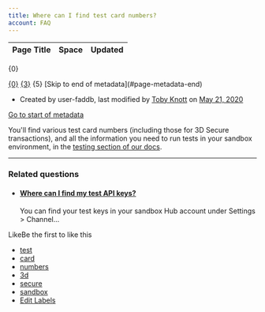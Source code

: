 ```yaml
---
title: Where can I find test card numbers?
account: FAQ 
---
```


<table class="aui"> <thead> <tr class="header"> <th class="search-result-title">Page Title</th> <th class="search-result-space">Space</th> <th class="search-result-date">Updated</th> </tr> </thead> </table> <p class="search-result-count">{0}</p> <tr class="search-result"> <td class="search-result-title"><a href="{1}" class="content-type-{2}"><span>{0}</span></a></td> <td class="search-result-space"><a class="space" href="/display/{4}/" title="{3}">{3}</a></td> <td class="search-result-date"><span class="date" title="{6}">{5}</span></td> </tr> [Skip to end of metadata](#page-metadata-end)

*   Created by user-faddb, last modified by [Toby Knott](    /display/~toby.knott
    ) on [May 21, 2020](/pages/diffpagesbyversion.action?pageId=721140&selectedPageVersions=2&selectedPageVersions=3 "Show changes")

[Go to start of metadata](#page-metadata-start)

You'll find various test card numbers (including those for 3D Secure transactions), and all the information you need to run tests in your sandbox environment, in the [testing section of our docs](/display/DOCS/Testing).

* * *

### Related questions

*   #### [Where can I find my test API keys?](/pages/viewpage.action?pageId=720947)
    
    You can find your test keys in your sandbox Hub account under Settings > Channel...

LikeBe the first to like this

*   [test](/label/FAQ/test)
*   [card](/label/FAQ/card)
*   [numbers](/label/FAQ/numbers)
*   [3d](/label/FAQ/3d)
*   [secure](/label/FAQ/secure)
*   [sandbox](/label/FAQ/sandbox)
*   [Edit Labels](# "Edit Labels (Type 'l')")




